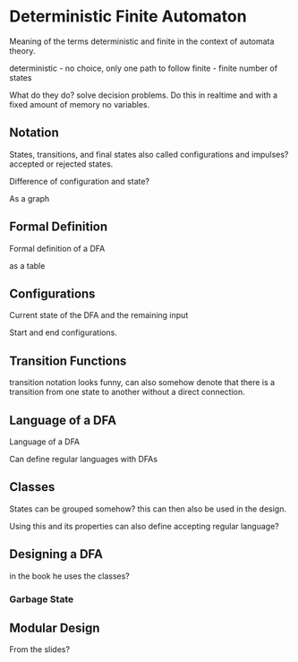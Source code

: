 # Deterministic Finite Automaton

Meaning of the terms deterministic and finite in the context of automata theory.

deterministic - no choice, only one path to follow
finite - finite number of states

What do they do? solve decision problems. Do this in realtime and with a fixed amount of memory no variables.

## Notation

States, transitions, and final states also called configurations and impulses? accepted or rejected states.

Difference of configuration and state?

As a graph 


## Formal Definition

Formal definition of a DFA

as a table

## Configurations

Current state of the DFA and the remaining input

Start and end configurations.

## Transition Functions

transition notation looks funny, can also somehow denote that there is a transition from one state to another without 
a direct connection.

## Language of a DFA

Language of a DFA

Can define regular languages with DFAs

## Classes

States can be grouped somehow? this can then also be used in the design.

Using this and its properties can also define accepting regular language?

## Designing a DFA

in the book he uses the classes?

### Garbage State

## Modular Design

From the slides?

